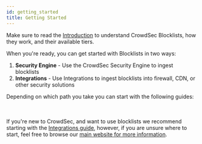 ```yaml
---
id: getting_started
title: Getting Started
---
```



Make sure to read the [Introduction](/blocklists/intro.md) to understand CrowdSec Blocklists, how they work, and their available tiers.  

When you're ready, you can get started with Blocklists in two ways:

1. **Security Engine** - Use the CrowdSec Security Engine to ingest blocklists
2. **Integrations** - Use Integrations to ingest blocklists into firewall, CDN, or other security solutions

Depending on which path you take you can start with the following guides:

<ConsolePromo
    title="CrowdSec Security Engine"
    description="The CrowdSec Security Engine is a powerful, open-source software for detecting and blocking malicious IPs, safeguarding both infrastructure and application security."
    image="Hero Security Engine.png"
    link="/u/blocklists/security_engine"
/>
<br/>
<ConsolePromo
    title="Integrations"
    description="A seemless way to integrate CrowdSec blocklists into your existing firewall, CDN, or other security solutions."
    image="Hero Blocklists.png"
    link="/u/integrations/intro"
/>
<br/>
If you're new to CrowdSec, and want to use blocklists we recommend starting with the [Integrations guide](integrations/intro.mdx), however, if you are unsure where to start, feel free to browse our [main website for more information](https://www.crowdsec.net/).
